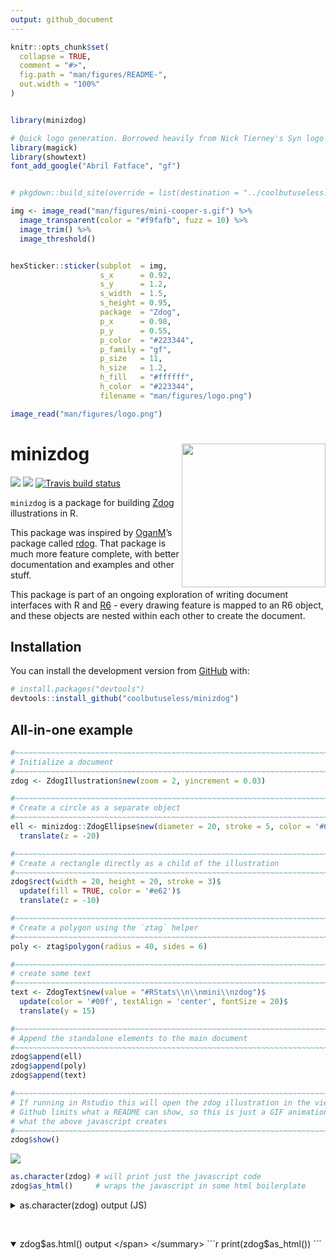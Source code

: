 ```yaml
---
output: github_document
---
```


<!-- README.md is generated from README.Rmd. Please edit that file -->

```r
knitr::opts_chunk$set(
  collapse = TRUE,
  comment = "#>",
  fig.path = "man/figures/README-",
  out.width = "100%"
)


library(minizdog)
```





```r
# Quick logo generation. Borrowed heavily from Nick Tierney's Syn logo process
library(magick)
library(showtext)
font_add_google("Abril Fatface", "gf")


# pkgdown::build_site(override = list(destination = "../coolbutuseless.github.io/package/minizdog"))
```


```r
img <- image_read("man/figures/mini-cooper-s.gif") %>%
  image_transparent(color = "#f9fafb", fuzz = 10) %>%
  image_trim() %>%
  image_threshold()


hexSticker::sticker(subplot  = img,
                    s_x      = 0.92,
                    s_y      = 1.2,
                    s_width  = 1.5,
                    s_height = 0.95,
                    package  = "Zdog",
                    p_x      = 0.98,
                    p_y      = 0.55,
                    p_color  = "#223344",
                    p_family = "gf",
                    p_size   = 11,
                    h_size   = 1.2,
                    h_fill   = "#ffffff",
                    h_color  = "#223344",
                    filename = "man/figures/logo.png")

image_read("man/figures/logo.png")
```



# minizdog   <img src="man/figures/logo.png" align="right" height=230/>

<!-- badges: start -->
![](http://img.shields.io/badge/cool-useless-green.svg)
![](http://img.shields.io/badge/mini-verse-blue.svg)
[![Travis build status](https://travis-ci.org/coolbutuseless/minizdog.svg?branch=master)](https://travis-ci.org/coolbutuseless/minizdog)
<!-- badges: end -->

`minizdog` is a package for building [Zdog](https://zzz.dog) illustrations in R.

This package was inspired by [OganM](https://twitter.com/OganM)'s package called [rdog](https://github.com/oganm/rdog).  That package is much more feature complete, 
with better documentation and examples and other stuff.


This package is part of an ongoing exploration of writing document interfaces with 
R and [R6](https://cran.r-project.org/package=R6) - every drawing feature is 
mapped to an R6 object, and these objects are nested within each other to create 
the document.



## Installation

You can install the development version from [GitHub](https://github.com/coolbutuseless/minizdog) with:

``` r
# install.packages("devtools")
devtools::install_github("coolbutuseless/minizdog")
```

## All-in-one example


```r
#~~~~~~~~~~~~~~~~~~~~~~~~~~~~~~~~~~~~~~~~~~~~~~~~~~~~~~~~~~~~~~~~~~~~~~~~~~~~~
# Initialize a document
#~~~~~~~~~~~~~~~~~~~~~~~~~~~~~~~~~~~~~~~~~~~~~~~~~~~~~~~~~~~~~~~~~~~~~~~~~~~~~
zdog <- ZdogIllustration$new(zoom = 2, yincrement = 0.03)

#~~~~~~~~~~~~~~~~~~~~~~~~~~~~~~~~~~~~~~~~~~~~~~~~~~~~~~~~~~~~~~~~~~~~~~~~~~~~~
# Create a circle as a separate object
#~~~~~~~~~~~~~~~~~~~~~~~~~~~~~~~~~~~~~~~~~~~~~~~~~~~~~~~~~~~~~~~~~~~~~~~~~~~~~
ell <- minizdog::ZdogEllipse$new(diameter = 20, stroke = 5, color = '#636')$
  translate(z = -20)

#~~~~~~~~~~~~~~~~~~~~~~~~~~~~~~~~~~~~~~~~~~~~~~~~~~~~~~~~~~~~~~~~~~~~~~~~~~~~~
# Create a rectangle directly as a child of the illustration
#~~~~~~~~~~~~~~~~~~~~~~~~~~~~~~~~~~~~~~~~~~~~~~~~~~~~~~~~~~~~~~~~~~~~~~~~~~~~~
zdog$rect(width = 20, height = 20, stroke = 3)$
  update(fill = TRUE, color = '#e62')$
  translate(z = -10)

#~~~~~~~~~~~~~~~~~~~~~~~~~~~~~~~~~~~~~~~~~~~~~~~~~~~~~~~~~~~~~~~~~~~~~~~~~~~~~
# Create a polygon using the `ztag` helper
#~~~~~~~~~~~~~~~~~~~~~~~~~~~~~~~~~~~~~~~~~~~~~~~~~~~~~~~~~~~~~~~~~~~~~~~~~~~~~
poly <- ztag$polygon(radius = 40, sides = 6)

#~~~~~~~~~~~~~~~~~~~~~~~~~~~~~~~~~~~~~~~~~~~~~~~~~~~~~~~~~~~~~~~~~~~~~~~~~~~~~
# create some text
#~~~~~~~~~~~~~~~~~~~~~~~~~~~~~~~~~~~~~~~~~~~~~~~~~~~~~~~~~~~~~~~~~~~~~~~~~~~~~
text <- ZdogText$new(value = "#RStats\\n\\nmini\\nzdog")$
  update(color = '#00f', textAlign = 'center', fontSize = 20)$
  translate(y = 15)

#~~~~~~~~~~~~~~~~~~~~~~~~~~~~~~~~~~~~~~~~~~~~~~~~~~~~~~~~~~~~~~~~~~~~~~~~~~~~~
# Append the standalone elements to the main document
#~~~~~~~~~~~~~~~~~~~~~~~~~~~~~~~~~~~~~~~~~~~~~~~~~~~~~~~~~~~~~~~~~~~~~~~~~~~~~
zdog$append(ell)
zdog$append(poly)
zdog$append(text)
```


```r
#~~~~~~~~~~~~~~~~~~~~~~~~~~~~~~~~~~~~~~~~~~~~~~~~~~~~~~~~~~~~~~~~~~~~~~~~~~~~~
# If running in Rstudio this will open the zdog illustration in the viewer pane.
# Github limits what a README can show, so this is just a GIF animation of
# what the above javascript creates
#~~~~~~~~~~~~~~~~~~~~~~~~~~~~~~~~~~~~~~~~~~~~~~~~~~~~~~~~~~~~~~~~~~~~~~~~~~~~~
zdog$show()
```


<img src = "man/figures/badlogo-o.gif">


```r
as.character(zdog) # will print just the javascript code
zdog$as_html()     # wraps the javascript in some html boilerplate
```


<details close>
<summary> <span title='as.character(zdog) output (JS)'> as.character(zdog) output (JS)</span> </summary>
```r
cat(as.character(zdog))
```
</details><br />


<details open>
<summary> <span title='zdog$as_html() output'> zdog$as.html() output </span> </summary>
```r
print(zdog$as_html())
```
</details><br />











